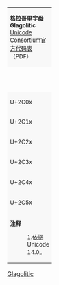 {| border="1" cellspacing="0" cellpadding="5" class="wikitable nounderlines" style="border-collapse:collapse;background:#FFFFFF;font-size:large;text-align:center"
| colspan="17" style="background:#F8F8F8;font-size:small" | '''格拉哥里字母'''<br />'''Glagolitic'''{{ref label|U2C00_as_of_Unicode_version|1}}<br />[http://www.unicode.org/charts/PDF/U2C00.pdf Unicode Consortium官方代码表]（PDF）
|- style="background:#F8F8F8;font-size:small"
| style="width:45pt" | &nbsp; || style="width:20pt"  | 0 || style="width:20pt"  | 1 || style="width:20pt"  | 2 || style="width:20pt"  | 3 || style="width:20pt"  | 4 || style="width:20pt"  | 5 || style="width:20pt"  | 6 || style="width:20pt"  | 7 || style="width:20pt"  | 8 || style="width:20pt"  | 9 || style="width:20pt"  | A || style="width:20pt"  | B || style="width:20pt"  | C || style="width:20pt"  | D || style="width:20pt"  | E || style="width:20pt"  | F
|-
| style="background:#F8F8F8;font-size:small" | U+2C0x
| title="U+2C00: GLAGOLITIC CAPITAL LETTER AZU" | Ⰰ
| title="U+2C01: GLAGOLITIC CAPITAL LETTER BUKY" | Ⰱ
| title="U+2C02: GLAGOLITIC CAPITAL LETTER VEDE" | Ⰲ
| title="U+2C03: GLAGOLITIC CAPITAL LETTER GLAGOLI" | Ⰳ
| title="U+2C04: GLAGOLITIC CAPITAL LETTER DOBRO" | Ⰴ
| title="U+2C05: GLAGOLITIC CAPITAL LETTER YESTU" | Ⰵ
| title="U+2C06: GLAGOLITIC CAPITAL LETTER ZHIVETE" | Ⰶ
| title="U+2C07: GLAGOLITIC CAPITAL LETTER DZELO" | Ⰷ
| title="U+2C08: GLAGOLITIC CAPITAL LETTER ZEMLJA" | Ⰸ
| title="U+2C09: GLAGOLITIC CAPITAL LETTER IZHE" | Ⰹ
| title="U+2C0A: GLAGOLITIC CAPITAL LETTER INITIAL IZHE" | Ⰺ
| title="U+2C0B: GLAGOLITIC CAPITAL LETTER I" | Ⰻ
| title="U+2C0C: GLAGOLITIC CAPITAL LETTER DJERVI" | Ⰼ
| title="U+2C0D: GLAGOLITIC CAPITAL LETTER KAKO" | Ⰽ
| title="U+2C0E: GLAGOLITIC CAPITAL LETTER LJUDIJE" | Ⰾ
| title="U+2C0F: GLAGOLITIC CAPITAL LETTER MYSLITE" | Ⰿ
|-
| style="background:#F8F8F8;font-size:small" | U+2C1x
| title="U+2C10: GLAGOLITIC CAPITAL LETTER NASHI" | Ⱀ
| title="U+2C11: GLAGOLITIC CAPITAL LETTER ONU" | Ⱁ
| title="U+2C12: GLAGOLITIC CAPITAL LETTER POKOJI" | Ⱂ
| title="U+2C13: GLAGOLITIC CAPITAL LETTER RITSI" | Ⱃ
| title="U+2C14: GLAGOLITIC CAPITAL LETTER SLOVO" | Ⱄ
| title="U+2C15: GLAGOLITIC CAPITAL LETTER TVRIDO" | Ⱅ
| title="U+2C16: GLAGOLITIC CAPITAL LETTER UKU" | Ⱆ
| title="U+2C17: GLAGOLITIC CAPITAL LETTER FRITU" | Ⱇ
| title="U+2C18: GLAGOLITIC CAPITAL LETTER HERU" | Ⱈ
| title="U+2C19: GLAGOLITIC CAPITAL LETTER OTU" | Ⱉ
| title="U+2C1A: GLAGOLITIC CAPITAL LETTER PE" | Ⱊ
| title="U+2C1B: GLAGOLITIC CAPITAL LETTER SHTA" | Ⱋ
| title="U+2C1C: GLAGOLITIC CAPITAL LETTER TSI" | Ⱌ
| title="U+2C1D: GLAGOLITIC CAPITAL LETTER CHRIVI" | Ⱍ
| title="U+2C1E: GLAGOLITIC CAPITAL LETTER SHA" | Ⱎ
| title="U+2C1F: GLAGOLITIC CAPITAL LETTER YERU" | Ⱏ
|-
| style="background:#F8F8F8;font-size:small" | U+2C2x
| title="U+2C20: GLAGOLITIC CAPITAL LETTER YERI" | Ⱐ
| title="U+2C21: GLAGOLITIC CAPITAL LETTER YATI" | Ⱑ
| title="U+2C22: GLAGOLITIC CAPITAL LETTER SPIDERY HA" | Ⱒ
| title="U+2C23: GLAGOLITIC CAPITAL LETTER YU" | Ⱓ
| title="U+2C24: GLAGOLITIC CAPITAL LETTER SMALL YUS" | Ⱔ
| title="U+2C25: GLAGOLITIC CAPITAL LETTER SMALL YUS WITH TAIL" | Ⱕ
| title="U+2C26: GLAGOLITIC CAPITAL LETTER YO" | Ⱖ
| title="U+2C27: GLAGOLITIC CAPITAL LETTER IOTATED SMALL YUS" | Ⱗ
| title="U+2C28: GLAGOLITIC CAPITAL LETTER BIG YUS" | Ⱘ
| title="U+2C29: GLAGOLITIC CAPITAL LETTER IOTATED BIG YUS" | Ⱙ
| title="U+2C2A: GLAGOLITIC CAPITAL LETTER FITA" | Ⱚ
| title="U+2C2B: GLAGOLITIC CAPITAL LETTER IZHITSA" | Ⱛ
| title="U+2C2C: GLAGOLITIC CAPITAL LETTER SHTAPIC" | Ⱜ
| title="U+2C2D: GLAGOLITIC CAPITAL LETTER TROKUTASTI A" | Ⱝ
| title="U+2C2E: GLAGOLITIC CAPITAL LETTER LATINATE MYSLITE" | Ⱞ
| title="U+2C2F: GLAGOLITIC CAPITAL LETTER CAUDATE CHRIVI" | Ⱟ
|-
| style="background:#F8F8F8;font-size:small" | U+2C3x
| title="U+2C30: GLAGOLITIC SMALL LETTER AZU" | ⰰ
| title="U+2C31: GLAGOLITIC SMALL LETTER BUKY" | ⰱ
| title="U+2C32: GLAGOLITIC SMALL LETTER VEDE" | ⰲ
| title="U+2C33: GLAGOLITIC SMALL LETTER GLAGOLI" | ⰳ
| title="U+2C34: GLAGOLITIC SMALL LETTER DOBRO" | ⰴ
| title="U+2C35: GLAGOLITIC SMALL LETTER YESTU" | ⰵ
| title="U+2C36: GLAGOLITIC SMALL LETTER ZHIVETE" | ⰶ
| title="U+2C37: GLAGOLITIC SMALL LETTER DZELO" | ⰷ
| title="U+2C38: GLAGOLITIC SMALL LETTER ZEMLJA" | ⰸ
| title="U+2C39: GLAGOLITIC SMALL LETTER IZHE" | ⰹ
| title="U+2C3A: GLAGOLITIC SMALL LETTER INITIAL IZHE" | ⰺ
| title="U+2C3B: GLAGOLITIC SMALL LETTER I" | ⰻ
| title="U+2C3C: GLAGOLITIC SMALL LETTER DJERVI" | ⰼ
| title="U+2C3D: GLAGOLITIC SMALL LETTER KAKO" | ⰽ
| title="U+2C3E: GLAGOLITIC SMALL LETTER LJUDIJE" | ⰾ
| title="U+2C3F: GLAGOLITIC SMALL LETTER MYSLITE" | ⰿ
|-
| style="background:#F8F8F8;font-size:small" | U+2C4x
| title="U+2C40: GLAGOLITIC SMALL LETTER NASHI" | ⱀ
| title="U+2C41: GLAGOLITIC SMALL LETTER ONU" | ⱁ
| title="U+2C42: GLAGOLITIC SMALL LETTER POKOJI" | ⱂ
| title="U+2C43: GLAGOLITIC SMALL LETTER RITSI" | ⱃ
| title="U+2C44: GLAGOLITIC SMALL LETTER SLOVO" | ⱄ
| title="U+2C45: GLAGOLITIC SMALL LETTER TVRIDO" | ⱅ
| title="U+2C46: GLAGOLITIC SMALL LETTER UKU" | ⱆ
| title="U+2C47: GLAGOLITIC SMALL LETTER FRITU" | ⱇ
| title="U+2C48: GLAGOLITIC SMALL LETTER HERU" | ⱈ
| title="U+2C49: GLAGOLITIC SMALL LETTER OTU" | ⱉ
| title="U+2C4A: GLAGOLITIC SMALL LETTER PE" | ⱊ
| title="U+2C4B: GLAGOLITIC SMALL LETTER SHTA" | ⱋ
| title="U+2C4C: GLAGOLITIC SMALL LETTER TSI" | ⱌ
| title="U+2C4D: GLAGOLITIC SMALL LETTER CHRIVI" | ⱍ
| title="U+2C4E: GLAGOLITIC SMALL LETTER SHA" | ⱎ
| title="U+2C4F: GLAGOLITIC SMALL LETTER YERU" | ⱏ
|-
| style="background:#F8F8F8;font-size:small" | U+2C5x
| title="U+2C50: GLAGOLITIC SMALL LETTER YERI" | ⱐ
| title="U+2C51: GLAGOLITIC SMALL LETTER YATI" | ⱑ
| title="U+2C52: GLAGOLITIC SMALL LETTER SPIDERY HA" | ⱒ
| title="U+2C53: GLAGOLITIC SMALL LETTER YU" | ⱓ
| title="U+2C54: GLAGOLITIC SMALL LETTER SMALL YUS" | ⱔ
| title="U+2C55: GLAGOLITIC SMALL LETTER SMALL YUS WITH TAIL" | ⱕ
| title="U+2C56: GLAGOLITIC SMALL LETTER YO" | ⱖ
| title="U+2C57: GLAGOLITIC SMALL LETTER IOTATED SMALL YUS" | ⱗ
| title="U+2C58: GLAGOLITIC SMALL LETTER BIG YUS" | ⱘ
| title="U+2C59: GLAGOLITIC SMALL LETTER IOTATED BIG YUS" | ⱙ
| title="U+2C5A: GLAGOLITIC SMALL LETTER FITA" | ⱚ
| title="U+2C5B: GLAGOLITIC SMALL LETTER IZHITSA" | ⱛ
| title="U+2C5C: GLAGOLITIC SMALL LETTER SHTAPIC" | ⱜ
| title="U+2C5D: GLAGOLITIC SMALL LETTER TROKUTASTI A" | ⱝ
| title="U+2C5E: GLAGOLITIC SMALL LETTER LATINATE MYSLITE" | ⱞ
| title="U+2C5F: GLAGOLITIC SMALL LETTER CAUDATE CHRIVI" | ⱟ
|-
| colspan="17" style="background:#F8F8F8;font-size:small;text-align:left" | '''注释'''
:1.{{note|U2C00_as_of_Unicode_version}}依据Unicode 14.0。
|}<noinclude>
[[Category:Unicode模板|Glagolitic]]
</noinclude>